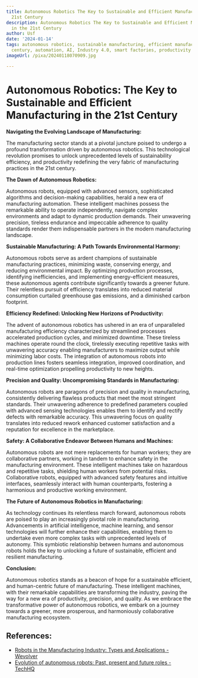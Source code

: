 ```yaml
---
title: Autonomous Robotics The Key to Sustainable and Efficient Manufacturing in the
  21st Century
description: Autonomous Robotics The Key to Sustainable and Efficient Manufacturing
  in the 21st Century
author: Usf
date: '2024-01-14'
tags: autonomous robotics, sustainable manufacturing, efficient manufacturing, 21st
  century, automation, AI, Industry 4.0, smart factories, productivity
imageUrl: /pixa/20240118070909.jpg

---
```

# Autonomous Robotics: The Key to Sustainable and Efficient Manufacturing in the 21st Century

**Navigating the Evolving Landscape  of Manufacturing:**

The  manufacturing sector stands  at a pivotal juncture poised to undergo a profound transformation driven by autonomous robotics. This technological  revolution  promises  to unlock unprecedented levels of sustainability efficiency, and productivity redefining the very fabric of manufacturing practices in the  21st century.

**The Dawn  of Autonomous Robotics:**

Autonomous robots, equipped with advanced sensors, sophisticated algorithms and decision-making capabilities,  herald a new era of manufacturing automation. These intelligent machines possess the  remarkable ability to operate independently, navigate complex environments and  adapt  to dynamic production demands. Their unwavering  precision, tireless  endurance and impeccable adherence  to quality standards  render them indispensable partners in the modern manufacturing landscape.

**Sustainable Manufacturing: A Path Towards Environmental Harmony:**

Autonomous  robots serve as ardent champions of sustainable manufacturing practices, minimizing  waste, conserving energy, and reducing environmental impact. By optimizing production processes, identifying inefficiencies, and implementing energy-efficient measures, these autonomous agents contribute significantly towards a greener future. Their relentless pursuit of efficiency translates into reduced material consumption curtailed greenhouse gas emissions, and a  diminished carbon footprint.

**Efficiency  Redefined: Unlocking New Horizons  of Productivity:**

The advent of  autonomous robotics has ushered in an era of unparalleled manufacturing efficiency characterized by streamlined processes accelerated  production cycles,  and minimized downtime. These tireless  machines operate round  the clock, tirelessly executing repetitive tasks with unwavering accuracy enabling manufacturers to  maximize output while minimizing labor costs. The integration of autonomous robots into production  lines fosters seamless integration, improved coordination,  and  real-time optimization propelling productivity to new heights.

**Precision and Quality: Uncompromising Standards in Manufacturing:**

Autonomous robots are paragons of precision and quality in manufacturing, consistently delivering flawless products that meet the most stringent standards.  Their unwavering adherence to predefined parameters coupled with advanced sensing technologies enables them to identify  and rectify defects with remarkable accuracy. This unwavering focus on quality translates into reduced rework enhanced customer satisfaction and  a reputation for excellence in the marketplace.

**Safety: A Collaborative Endeavor Between Humans  and Machines:**

Autonomous robots are not mere replacements for human workers; they are collaborative partners,  working in tandem to enhance safety in the manufacturing environment. These intelligent machines take on hazardous  and repetitive tasks, shielding human workers from potential risks. Collaborative  robots, equipped with advanced safety features  and intuitive interfaces, seamlessly interact with human  counterparts, fostering a harmonious and productive working environment.

**The  Future of Autonomous Robotics in Manufacturing:**

As technology continues its relentless march forward, autonomous robots are poised to play  an increasingly pivotal role in manufacturing. Advancements in artificial intelligence, machine learning, and sensor technologies will further  enhance  their capabilities, enabling  them to undertake even more complex tasks with unprecedented levels of autonomy. This symbiotic relationship between humans and autonomous robots holds the key to unlocking a future of  sustainable, efficient and resilient  manufacturing.

**Conclusion:**

Autonomous robotics  stands as  a beacon  of hope for a sustainable efficient, and human-centric future of manufacturing. These intelligent machines, with their remarkable capabilities are transforming the industry, paving  the way for  a new era of productivity, precision, and quality. As we embrace the transformative power of autonomous robotics, we embark on a journey towards  a greener, more prosperous, and harmoniously collaborative manufacturing ecosystem.

## References:
- [Robots in the Manufacturing Industry: Types and Applications - Wevolver](https://www.wevolver.com/article/robots-in-the-manufacturing-industry-types-and-applications)
- [Evolution of autonomous robots: Past, present and future roles - TechHQ](https://techhq.com/2023/11/evolution-of-autonomous-robots-past-present-and-future-roles/)
